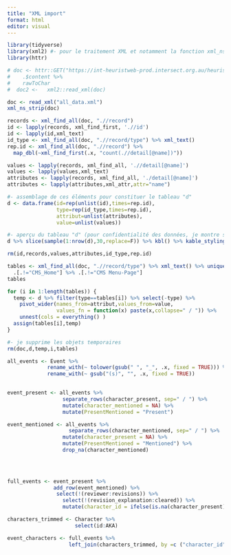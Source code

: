 ```yaml
---
title: "XML import"
format: html
editor: visual
---
```


```r
library(tidyverse)
library(xml2) #- pour le traitement XML et notamment la fonction xml_ns_strip()
library(httr)
```

```r
# doc <- httr::GET("https://int-heuristweb-prod.intersect.org.au/heurist/export/xml/flathml.php?q=sortby%3A-m&a=1&db=burgers_partition_literature_2022&depth=all&linkmode=direct") %>%     
#    .$content %>%   
#    rawToChar  
#  doc2 <-   xml2::read_xml(doc)
```



```r
doc <- read_xml("all_data.xml")
xml_ns_strip(doc)
```

```r
records <- xml_find_all(doc, ".//record")
id <- lapply(records, xml_find_first, './/id')
id <- lapply(id,xml_text)
id_type <- xml_find_all(doc, ".//record/type") %>% xml_text()
rep.id <- xml_find_all(doc, ".//record") %>% 
  map_dbl(~xml_find_first(.x, "count(.//detail[@name])"))
```

```r
values <- lapply(records, xml_find_all, './/detail[@name]')
values <- lapply(values,xml_text)
attributes <- lapply(records, xml_find_all, './detail[@name]')
attributes <- lapply(attributes,xml_attr,attr="name")

#- assemblage de ces éléments pour constituer le tableau "d"
d <- data.frame(id=rep(unlist(id),times=rep.id),
                type=rep(id_type,times=rep.id),
                attribut=unlist(attributes),
                value=unlist(values))

#- aperçu du tableau "d" (pour confidentialité des données, je montre seulement 30 lignes du tableau, sélectionnées au hasard)
d %>% slice(sample(1:nrow(d),30,replace=F)) %>% kbl() %>% kable_styling ("striped") %>%  scroll_box(height="200px")
```
```r
rm(id,records,values,attributes,id_type,rep.id)
```

```r
tables <- xml_find_all(doc, ".//record/type") %>% xml_text() %>% unique () %>%
  .[.!="CMS_Home"] %>% .[.!="CMS Menu-Page"]
tables
```

```r
for (i in 1:length(tables)) {
  temp <- d %>% filter(type==tables[i]) %>% select(-type) %>%
    pivot_wider(names_from=attribut,values_from=value,
                values_fn = function(x) paste(x,collapse=" / ")) %>%
    unnest(cols = everything() )
  assign(tables[i],temp)
}

#- je supprime les objets temporaires
rm(doc,d,temp,i,tables)
```


```r
all_events <- Event %>% 
             rename_with(~ tolower(gsub(" ", "_", .x, fixed = TRUE))) %>% 
             rename_with(~ gsub("(s)", "", .x, fixed = TRUE))  
  

event_present <- all_events %>% 
                  separate_rows(character_present, sep=" / ") %>% 
                  mutate(character_mentioned = NA) %>% 
                  mutate(PresentMentioned = "Present")


```

```r
event_mentioned <- all_events %>% 
                    separate_rows(character_mentioned, sep=" / ") %>% 
                  mutate(character_present = NA) %>% 
                  mutate(PresentMentioned = "Mentioned") %>% 
                  drop_na(character_mentioned)
                  

          


```


```r
full_events <- event_present %>% 
               add_row(event_mentioned) %>% 
                select(!(reviewer:revisions)) %>% 
                  select(!(revision_explanation:cleared)) %>% 
                  mutate(character_id = ifelse(is.na(character_present),character_mentioned,character_present))

```


```r
characters_trimmed <- Character %>% 
                      select(id:AKA)
```


```r
event_characters <- full_events %>% 
                    left_join(characters_trimmed, by =c ("character_id" = "id") ) 
```

